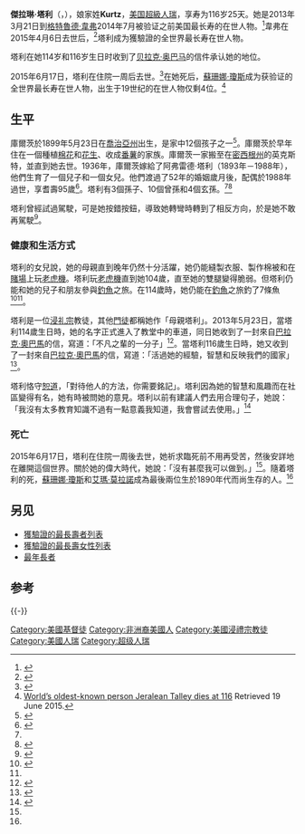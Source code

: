 {{noteTA
|G1=USState
|G2=美國總統
}}
{{Infobox person
|name = 傑拉琳·塔利<br>Jeralean Talley
|image = File:Jeralean_Talley_born_May_23,_1899.jpg
|alt = 
|caption = 傑拉琳·塔利116歲生日時拍的照片
|birth_name = Jeralean Kurtz
|birth_date = {{Birth date|1899|5|23}}
|birth_place = {{USA}}[[喬治亞州|喬治亞州]]{{link-en|蒙特罗斯 (佐治亚州)|Montrose, Georgia|蒙特罗斯}}
|death_date = {{Death date|2015|6|17}}（{{age in years and days|1899|5|23|2015|6|17}}）
|death_place = {{USA}}[[密歇根州|密歇根州]]{{link-en|英克斯特|Inkster, Michigan}}
|death_cause = 自然死亡/衰老
|residence =  
|nationality = 美国
|ethnicity = [[非裔美国人|非裔美国人]]
|known_for = [[最年長者|最长寿在世人物]]（2015年4月6日 - 2015年6月17日）
|religion = [[基督教|基督教]]（[[浸礼宗|浸礼宗]]）
|spouse = 阿尔弗雷德·塔利<ref>{{cite news|url=http://www.usatoday.com/story/news/nation/2013/04/03/michigan-woman-now-the-oldest-person-in-us/2048277/|title=Michigan woman now the oldest person in U.S.|work=USA Today|first=Elisha|last=Anderson|date=2013-04-03|accessdate=2015-07-18|archive-date=2018-06-13|archive-url=https://web.archive.org/web/20180613065020/https://www.usatoday.com/story/news/nation/2013/04/03/michigan-woman-now-the-oldest-person-in-us/2048277/|dead-url=no}}</ref>（1893年－1988年）<br>（1936年－1988年结婚；他去世）<ref>{{cite web|url=https://familysearch.org/pal:/MM9.1.1/KHMS-4SX|title=Alfred Talley, "United States Census, 1940"|work=Family Search|accessdate=2015-07-18|archive-date=2016-03-05|archive-url=https://web.archive.org/web/20160305004432/https://familysearch.org/pal:/MM9.1.1/KHMS-4SX|dead-url=no}}</ref>
| children = 1个女儿
| parents = 萨穆埃尔和阿梅利亚·库尔茨
}}
'''傑拉琳·塔利'''（{{lang-en|'''Jeralean Talley'''}}，{{bd|1899年|5月23日|2015年|6月17日|catIdx=T}}），娘家姓'''Kurtz'''，[[美国|美国]][[超級人瑞|超級人瑞]]，享寿为116岁25天。她是2013年3月21日到[[格特魯德·韋弗|格特魯德·韋弗]]2014年7月被验证之前美国最长寿的在世人物。<ref>{{cite news|title=At 116, Arkansas woman named oldest American|url=http://news.msn.com/us/at-116-arkansas-woman-named-oldest-american?ocid=ansnews11|accessdate=2014-08-28|publisher=[[MSN|MSN]]|date=2014-07-04|archive-url=https://web.archive.org/web/20140707083957/http://news.msn.com/us/at-116-arkansas-woman-named-oldest-american|archive-date=2014-07-07|dead-url=yes}}</ref>韋弗在2015年4月6日去世后，<ref>{{cite news |last1=Chaffin |first1=Sarah |title=World's oldest person, Arkansan Gertrude Weaver, dies |url=http://www.katv.com/story/28731727/worlds-oldest-person-arkansan-gertrude-weaver-dies |accessdate=2015-04-06 |agency=KATV |date=2015-04-06 |archive-date=2015-04-08 |archive-url=https://web.archive.org/web/20150408151446/http://www.katv.com/story/28731727/worlds-oldest-person-arkansan-gertrude-weaver-dies |dead-url=no }}</ref>塔利成为獲驗證的全世界最长寿在世人物。

塔利在她114岁和116岁生日时收到了[[贝拉克·奥巴马|贝拉克·奥巴马]]的信件承认她的地位。

2015年6月17日，塔利在住院一周后去世。<ref name="#1">{{cite news|last1=Anderson|first1=Elisha|title=Jeralean Talley, world's oldest person, dies at 116|url=http://www.usatoday.com/story/news/nation/2015/06/18/worlds-oldest-person-jeralean-talley-dies/28931007/|accessdate=2015-06-18|newspaper=[[USA_Today|USA Today]]|date=2015-06-18|archive-date=2020-09-24|archive-url=https://web.archive.org/web/20200924224619/https://www.usatoday.com/story/news/nation/2015/06/18/worlds-oldest-person-jeralean-talley-dies/28931007/|dead-url=no}}</ref>在她死后，[[蘇珊娜·瓊斯|蘇珊娜·瓊斯]]成为获验证的全世界最长寿在世人物，出生于19世纪的在世人物仅剩4位。<ref name="#2">[http://www.theaustralian.com.au/news/health-science/worlds-oldest-known-person-jeralean-talley-dies-at-116/story-e6frg8y6-1227405277595 World’s oldest-known person Jeralean Talley dies at 116] Retrieved 19 June 2015.</ref>

==生平==
庫爾茨於1899年5月23日在[[喬治亞州|喬治亞州]]出生，是家中12個孩子之一<ref name="NBC News 2015">{{cite news|title=Jeralean Talley, World's Oldest Person, Celebrates Her 116th Birthday|url=http://www.nbcnews.com/news/us-news/jeralean-talley-worlds-oldest-person-celebrates-her-116th-birthday-n363831|accessdate=2015-05-24|publisher=[[NBC_News|NBC News]]|date=2015-05-23|archive-date=2020-11-08|archive-url=https://web.archive.org/web/20201108182442/https://www.nbcnews.com/news/us-news/jeralean-talley-worlds-oldest-person-celebrates-her-116th-birthday-n363831|dead-url=no}}</ref>。庫爾茨於早年住在一個種植[[棉花|棉花]]和[[花生|花生]]、收成[[番薯|番薯]]的家族。庫爾茨一家搬至在[[密西根州|密西根州]]的英克斯特，並直到她去世。1936年，庫爾茨嫁給了阿弗雷德·塔利（1893年－1988年），他們生育了一個兒子和一個女兒。他們渡過了52年的婚姻歲月後，配偶於1988年過世，享耆壽95歲<ref name="Jeralean turns 114">{{cite news|title=Oldest American, Jeralean Talley, Turns 114 Years Old|url=http://newsfeed.time.com/2013/05/23/happy-114th-birthday-to-jeralean-talley-the-oldest-living-american/|work=TIME.com|date=2013-05-23|accessdate=2013-05-25|archive-date=2020-09-29|archive-url=https://web.archive.org/web/20200929141001/https://newsfeed.time.com/2013/05/23/happy-114th-birthday-to-jeralean-talley-the-oldest-living-american/|dead-url=no}}</ref>。塔利有3個孫子、10個曾孫和4個玄孫。<ref name="Michigan Citizen"/><ref name=time>{{cite news|url=http://newsfeed.time.com/2013/05/23/happy-114th-birthday-to-jeralean-talley-the-oldest-living-american/|title=Happy 114th Birthday to Jeralean Talley, The Oldest Living American!|work=TIME.com|date=2013-05-28|accessdate=2013-05-27|archive-date=2020-09-29|archive-url=https://web.archive.org/web/20200929141001/https://newsfeed.time.com/2013/05/23/happy-114th-birthday-to-jeralean-talley-the-oldest-living-american/|dead-url=no}}</ref>

塔利曾經試過駕駛，可是她按錯按鈕，導致她轉彎時轉到了相反方向，於是她不敢再駕駛<ref>{{cite news|url=http://www.usatoday.com/story/news/nation/2013/04/03/michigan-woman-now-the-oldest-person-in-us/2048277/|title=Jeralean Talley of Inkster, Mich., was born May 23, 1899|work=USA Today|date=2013-04-03|accessdate=2013-05-28|first=Elisha|last=Anderson|archive-date=2018-06-13|archive-url=https://web.archive.org/web/20180613065020/https://www.usatoday.com/story/news/nation/2013/04/03/michigan-woman-now-the-oldest-person-in-us/2048277/|dead-url=no}}</ref>。

===健康和生活方式===
塔利的女兒說，她的母親直到晚年仍然十分活躍，她仍能縫製衣服、製作棉被和在[[賭場|賭場]]上玩[[老虎機|老虎機]]。塔利玩[[老虎機|老虎機]]直到她104歲，直至她的雙腿變得脆弱。但塔利仍能和她的兒子和朋友參與[[釣魚|釣魚]]之旅。在114歲時，她仍能在[[釣魚|釣魚]]之旅釣了7條魚<ref name="Michigan Citizen">{{cite web|url=http://michigancitizen.com/local-centenarians-honored-at-charles-h-wright-museums-summer-theater-festival/|title=Local centenarians honored at Charles H. Wright Museum’s Summer Theater Festival|work=The Michigan Citizen|date=2013-07-25|accessdate=2013-10-27|archive-date=2016-04-25|archive-url=https://web.archive.org/web/20160425220824/http://michigancitizen.com/local-centenarians-honored-at-charles-h-wright-museums-summer-theater-festival/|dead-url=no}}</ref><ref name=time/>。

塔利是一位[[浸礼宗|浸礼宗]]教徒，其他[[門徒|門徒]]都稱她作「母親塔利」。2013年5月23日，當塔利114歲生日時，她的名字正式進入了教堂中的車道，同日她收到了一封來自[[巴拉克·奧巴馬|巴拉克·奧巴馬]]的信，寫道：「不凡之輩的一分子」<ref>{{cite web|url=http://www.lansingstatejournal.com/article/20130526/NEWS01/305260088/Michigan-woman-celebrates-114th-birthday-friends-family?nclick_check=1|title=Michigan woman celebrates 114th birthday with friends, family|work=Lansing State Journal.com|date=2013-05-26|accessdate=2013-05-28|archive-date=2013-06-15|archive-url=https://archive.today/20130615070039/http://www.lansingstatejournal.com/article/20130526/NEWS01/305260088/Michigan-woman-celebrates-114th-birthday-friends-family?nclick_check=1|dead-url=yes}}</ref>。當塔利116歲生日時，她又收到了一封來自[[巴拉克·奧巴馬|巴拉克·奧巴馬]]的信，寫道：「活過她的經驗，智慧和反映我們的國家」<ref>{{cite web|url=http://www.freep.com/story/news/local/michigan/wayne/2015/05/22/jeralean-talley-turns/27784041/|title=Inkster's Jeralean Talley, world's oldest person, turns 116 Saturday|work=Detroit Free Press|date=2015-05-22|accessdate=2015-05-23|archive-date=2017-09-16|archive-url=https://web.archive.org/web/20170916000242/http://www.freep.com/story/news/local/michigan/wayne/2015/05/22/jeralean-talley-turns/27784041/|dead-url=no}}</ref>。

塔利恪守[[恕道|恕道]]，「對待他人的方法，你需要銘記」。塔利因為她的智慧和風趣而在社區變得有名，她有時被問她的意見。塔利以前有建議人們去用合理句子，她說：「我沒有太多教育知識不過有一點意義我知道，我會嘗試去使用。」<ref>{{cite web|url=http://www.ynaija.com/the-oldest-person-in-america-turned-114-yesterday-pictured/|title=The oldest person in America turned 114 yesterday (PICTURED)|work=Ynaija.com|date=2013-05-25|accessdate=2013-05-28|archive-date=2017-09-20|archive-url=https://web.archive.org/web/20170920045727/https://ynaija.com/the-oldest-person-in-america-turned-114-yesterday-pictured/|dead-url=no}}</ref>

===死亡===
2015年6月17日，塔利在住院一周後去世，她祈求臨死前不用再受苦，然後安詳地在{{link-en|英克斯特|Inkster, Michigan}}離開這個世界。關於她的偉大時代，她說：「沒有甚麼我可以做到。」<ref name="#1"/>。隨着塔利的死，[[蘇珊娜·瓊斯|蘇珊娜·瓊斯]]和[[艾瑪·莫拉諾|艾瑪·莫拉諾]]成為最後兩位生於1890年代而尚生存的人。<ref name="#2"/>

==另见==
*[[獲驗證的最長壽者列表|獲驗證的最長壽者列表]]
*[[獲驗證的最長壽女性列表|獲驗證的最長壽女性列表]]
*[[最年長者|最年長者]]

== 参考 ==
{{Reflist|30em}}

{{-}}
{{S-start}}
{{S-ach|rec}}
{{Succession box| before = [[格特魯德·韋弗|格特魯德·韋弗]] | title = [[在世超級人瑞列表|全世界最长寿在世人物]] | years = 2015年4月6日 - 2015年6月17日 | after = [[蘇珊娜·瓊斯|蘇珊娜·瓊斯]]}}
{{Succession box| before = [[格特魯德·韋弗|格特魯德·韋弗]] | title = 美国最长寿在世人物 | years = 2015年4月6日 - 2015年6月17日 | after = [[蘇珊娜·瓊斯|蘇珊娜·瓊斯]]}}
{{S-end}}

{{最年長者}}

{{DEFAULTSORT:Talley, Jeralean}}
[[Category:美國基督徒|Category:美國基督徒]]
[[Category:非洲裔美國人|Category:非洲裔美國人]]
[[Category:美國浸禮宗教徒|Category:美國浸禮宗教徒]]
[[Category:美國人瑞|Category:美國人瑞]]
[[Category:超级人瑞|Category:超级人瑞]]